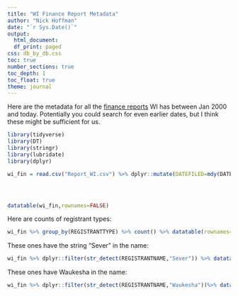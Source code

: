 ```yaml
---
title: "WI Finance Report Metadata"
author: "Nick Hoffman"
date: "`r Sys.Date()`"
output: 
  html_document:
  df_print: paged
css: db_by_db.css
toc: true
number_sections: true
toc_depth: 1
toc_float: true
theme: journal
---
```



Here are the metadata for all the [finance reports](https://cfis.wi.gov/Public/Registration.aspx?page=FiledReports#) WI has between Jan 2000 and today. Potentially you could search for even earlier dates, but I think these might be sufficient for us.
``` r
library(tidyverse)
library(DT)
library(stringr)
library(lubridate)
library(dplyr)

wi_fin = read.csv("Report_WI.csv") %>% dplyr::mutate(DATEFILED=mdy(DATEFILED))




datatable(wi_fin,rownames=FALSE)

```
Here are counts of registrant types:
```r
wi_fin %>% group_by(REGISTRANTTYPE) %>% count() %>% datatable(rownames=FALSE)
```

These ones have the string "Sever" in the name:
```r

wi_fin %>% dplyr::filter(str_detect(REGISTRANTNAME,"Sever")) %>% datatable(rownames=FALSE)
```

These ones have Waukesha in the name:
```r


wi_fin %>% dplyr::filter(str_detect(REGISTRANTNAME,"Waukesha"))%>% datatable(rownames=FALSE)
```
